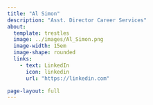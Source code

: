 ```yaml
---
title: "Al Simon"
description: "Asst. Director Career Services"
about:
  template: trestles
  image: ../images/Al_Simon.png
  image-width: 15em
  image-shape: rounded
  links:
    - text: LinkedIn
      icon: linkedin
      url: "https://linkedin.com"

page-layout: full
---
```


```{=html}
<script src="https://apps.elfsight.com/p/platform.js" defer></script>
```
::: elfsight-app-8bc17fb7-0408-491a-8576-0f96ea7c486f
:::
